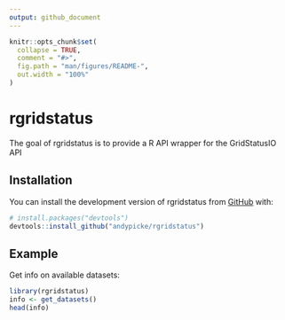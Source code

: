 ```yaml
---
output: github_document
---
```


<!-- README.md is generated from README.Rmd. Please edit that file -->

```r
knitr::opts_chunk$set(
  collapse = TRUE,
  comment = "#>",
  fig.path = "man/figures/README-",
  out.width = "100%"
)
```

# rgridstatus

<!-- badges: start -->
<!-- badges: end -->

The goal of rgridstatus is to provide a R API wrapper for the GridStatusIO API

## Installation

You can install the development version of rgridstatus from [GitHub](https://github.com/) with:

``` r
# install.packages("devtools")
devtools::install_github("andypicke/rgridstatus")
```

## Example

Get info on available datasets:

```r
library(rgridstatus)
info <- get_datasets()
head(info)
```

